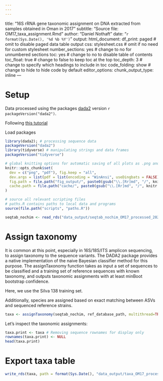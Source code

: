 ```yaml
---
---
---
```

title: "16S rRNA gene taxonomic assignment on DNA extracted from samples obtained in Oman in 2017"
subtitle: "Source file: OM17_taxa_assignment.Rmd"
author: "Daniel Nothaft"
date: "`r format(Sys.Date(), '%d %b %Y')`"
output:
  html_document: 
    df_print: paged # omit to disable paged data table output
    css: stylesheet.css # omit if no need for custom stylesheet
    number_sections: yes # change to no for unnumbered sections
    toc: yes # change to no to disable table of contents
    toc_float: true # change to false to keep toc at the top
    toc_depth: 3 # change to specify which headings to include in toc
    code_folding: show # change to hide to hide code by default
editor_options:
  chunk_output_type: inline
---

# Setup

Data processed using the packages [dada2](https://benjjneb.github.io/dada2/index.html) version `r packageVersion("dada2")`.

Following [this tutorial](https://benjjneb.github.io/dada2/tutorial.html)

Load packages
```r
library(dada2); # processing sequence data
packageVersion("dada2")
library(tidyverse) # manipulating strings and data frames
packageVersion("tidyverse")

# global knitting options for automatic saving of all plots as .png and .pdf. Also sets cache directory.
knitr::opts_chunk$set(
  dev = c("png", "pdf"), fig.keep = "all",
  dev.args = list(pdf = list(encoding = "WinAnsi", useDingbats = FALSE)),
  fig.path = file.path("fig_output/", paste0(gsub("\\.[Rr]md", "/", knitr::current_input()))),
  cache.path = file.path("cache/", paste0(gsub("\\.[Rr]md", "/", knitr::current_input())))
)
```

```r
# source all relevant scripting files
# paths.R contains paths to local data and programs
source(file.path("scripts", "paths.R"))
```

```r
seqtab_nochim <- read_rds("data_output/seqtab_nochim_OM17_processed_20200716_3.rds")
```

# Assign taxonomy
It is common at this point, especially in 16S/18S/ITS amplicon sequencing, to assign taxonomy to the sequence variants. The DADA2 package provides a native implementation of the naive Bayesian classifier method for this purpose. The assignTaxonomy function takes as input a set of sequences to be classified and a training set of reference sequences with known taxonomy, and outputs taxonomic assignments with at least minBoot bootstrap confidence.

Here, we use the Silva 138 training set.

Additionally, species are assigned based on exact matching between ASVs and sequenced reference strains.
```r
taxa <- assignTaxonomy(seqtab_nochim, ref_database_path, multithread=TRUE) %>% addSpecies(ref_database_species_path)
```


Let’s inspect the taxonomic assignments:
```r
taxa.print <- taxa # Removing sequence rownames for display only
rownames(taxa.print) <- NULL
head(taxa.print)
```

# Export taxa table
```r
write_rds(taxa, path = format(Sys.Date(), "data_output/taxa_OM17_processed_%Y%m%d_2.rds"), compress = "gz")
```